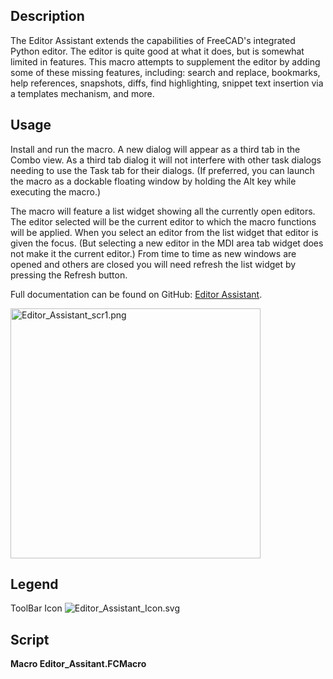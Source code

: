 <languages/>

{{Macro
|Name=Macro Editor Assistant
|Icon=Editor_Assistant_Icon.svg
|Description=Extend functionality of FreeCAD's integrated Python editor
|Author=TheMarkster
|Version=2.01
|Date=2024-10-10
|FCVersion=0.21 or later
|Download=[https://wiki.freecadweb.org/File:Editor_Assistant_Icon.svg ToolBar Icon]
|SeeAlso=
|Links=[https://github.com/mwganson/Editor_Assistant Documentation on Github]
}}

== Description ==

The Editor Assistant extends the capabilities of FreeCAD's integrated Python editor. The editor is quite good at what it does, but is somewhat limited in features. This macro attempts to supplement the editor by adding some of these missing features, including: search and replace, bookmarks, help references, snapshots, diffs, find highlighting, snippet text insertion via a templates mechanism, and more.

== Usage ==

Install and run the macro. A new dialog will appear as a third tab in the Combo view. As a third tab dialog it will not interfere with other task dialogs needing to use the Task tab for their dialogs. (If preferred, you can launch the macro as a dockable floating window by holding the Alt key while executing the macro.)

The macro will feature a list widget showing all the currently open editors. The editor selected will be the current editor to which the macro functions will be applied. When you select an editor from the list widget that editor is given the focus. (But selecting a new editor in the MDI area tab widget does not make it the current editor.) From time to time as new windows are opened and others are closed you will need refresh the list widget by pressing the Refresh button.

Full documentation can be found on GitHub: [https://github.com/mwganson/Editor_Assistant Editor Assistant].

[[File:Editor_Assistant_scr1.png|400px]]
{{Caption|Macro Editor Assistant screenshot‎}}

== Legend ==

{{Codeextralink|https://gist.github.com/mwganson/20475dad57d9b659190f082d20e3bde6/raw/c18072eeac7ae39d1d4f18f816a5c5b2d25b0902/Editor_Assistant.FCMacro|Editor_Assistant.FCMacro}}

ToolBar Icon
[[Image:Editor_Assistant_Icon.svg]]

== Script ==

'''Macro Editor_Assitant.FCMacro'''

{{CodeDownload|https://gist.github.com/mwganson/20475dad57d9b659190f082d20e3bde6|Editor_Assitant.FCMacro}}